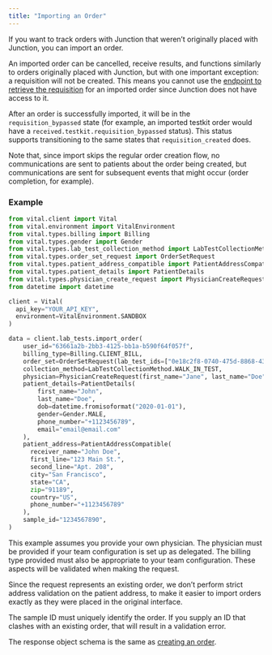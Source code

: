 ```yaml
---
title: "Importing an Order"
---
```



<FeatureBeta />

If you want to track orders with Junction that weren’t originally placed with Junction, you can import an order.

An imported order can be cancelled, receive results, and functions similarly to orders originally placed with Junction, but with one important exception: a requisition will not be created. This means you cannot use the [endpoint to retrieve the requisition](/api-reference/lab-testing/requisition-pdf) for an imported order since Junction does not have access to it.

After an order is successfully imported, it will be in the `requisition_bypassed` state (for example, an imported testkit order would have a `received.testkit.requisition_bypassed` status). This status supports transitioning to the same states that `requisition_created` does.

<Warning>
  Note that, since import skips the regular order creation flow, no communications are sent to patients about the order being created, but communications are sent for subsequent events that might occur (order completion, for example).
</Warning>

### Example

```python Python
from vital.client import Vital
from vital.environment import VitalEnvironment
from vital.types.billing import Billing
from vital.types.gender import Gender
from vital.types.lab_test_collection_method import LabTestCollectionMethod
from vital.types.order_set_request import OrderSetRequest
from vital.types.patient_address_compatible import PatientAddressCompatible
from vital.types.patient_details import PatientDetails
from vital.types.physician_create_request import PhysicianCreateRequest
from datetime import datetime

client = Vital(
  api_key="YOUR_API_KEY",
  environment=VitalEnvironment.SANDBOX
)

data = client.lab_tests.import_order(
    user_id="63661a2b-2bb3-4125-bb1a-b590f64f057f",
    billing_type=Billing.CLIENT_BILL,
    order_set=OrderSetRequest(lab_test_ids=["0e18c2f8-0740-475d-8868-431f7e9c0cfd"]),
    collection_method=LabTestCollectionMethod.WALK_IN_TEST,
    physician=PhysicianCreateRequest(first_name="Jane", last_name="Doe", npi=""),
    patient_details=PatientDetails(
        first_name="John",
        last_name="Doe",
        dob=datetime.fromisoformat("2020-01-01"),
        gender=Gender.MALE,
        phone_number="+1123456789",
        email="email@email.com"
    ),
    patient_address=PatientAddressCompatible(
      receiver_name="John Doe",
      first_line="123 Main St.",
      second_line="Apt. 208",
      city="San Francisco",
      state="CA",
      zip="91189",
      country="US",
      phone_number="+1123456789"
    ),
    sample_id="1234567890",
)
```

This example assumes you provide your own physician. The physician must be provided if your team configuration is set up as delegated. The billing type provided must also be appropriate to your team configuration. These aspects will be validated when making the request.

Since the request represents an existing order, we don’t perform strict address validation on the patient address, to make it easier to import orders exactly as they were placed in the original interface.

<Warning>
  The sample ID must uniquely identify the order. If you supply an ID that clashes with an existing order, that will result in a validation error.
</Warning>

The response object schema is the same as [creating an order](/api-reference/lab-testing/create-order).
